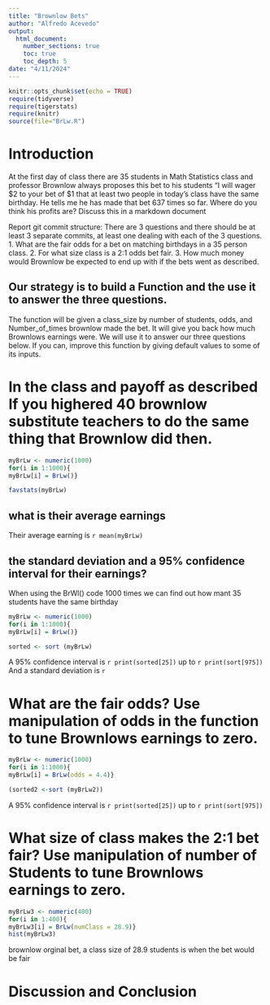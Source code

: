 ```yaml
---
title: "Brownlow Bets"
author: "Alfredo Acevedo"
output: 
  html_document:
    number_sections: true
    toc: true
    toc_depth: 5
date: "4/11/2024"    
---
```


```r
knitr::opts_chunk$set(echo = TRUE)
require(tidyverse)
require(tigerstats)
require(knitr)
source(file="BrLw.R")
```


<!-- We recommend you use git branches -- create a separate branch for each major section i.e. Introduction, Methods, Results, Inferential Results, and Discussion and Conclusions - leave the YAML block untouched until the final merge where you put in your own name !-->

# Introduction

<!--In this section you explain what you are trying to show.  Where did the data come from?  What is the research or other question you are trying to answer?!-->

 At the first day of class there are 35 students in Math Statistics class and professor Brownlow always proposes this bet to his students "I will wager $2 to your bet of $1 that at least two people in today's class have  the same birthday.  He tells me he has made that bet 637 times so far. Where do you think his profits are? Discuss this in a markdown document
 
Report git commit structure:
There are 3 questions and there should be at least 3 separate commits, at least one dealing with each of the 3 questions.
1. What are the fair odds for a bet on matching birthdays in a 35 person class.
2. For what size class is a 2:1 odds bet fair.
3. How much money would Brownlow be expected to end up with if the bets went as described.

## Our strategy is to build a Function and the use it to answer the three questions. 

The function will be given a class_size by number of students, odds, and Number_of_times brownlow made the bet.  It will give you back how much Brownlows earnings were. We will use it to answer our three questions below. If you can, improve this function by giving default values to some of its inputs. 

# In the class and payoff as described  If you highered 40 brownlow substitute teachers to do the same thing that Brownlow did then.
```r
myBrLw <- numeric(1000)
for(i in 1:1000){
myBrLw[i] = BrLw()}
```
```r
favstats(myBrLw)
```

## what is their average earnings

Their average earning is `r mean(myBrLw)` 


## the standard deviation and a 95% confidence interval for their earnings?

When using the BrWl() code 1000 times we can find out how mant 35 students have the same birthday 
  
<!--Explain and display your method of coming up with a 95% confidence interval of  professor Brownlows winnings (or losings)-->

```r
myBrLw <- numeric(1000)
for(i in 1:1000){
myBrLw[i] = BrLw()}
```
```r
sorted <- sort (myBrLw)
```
A 95% confidence interval is `r print(sorted[25])` up to `r print(sort[975])`
And a standard deviation is `r `


# What are the fair odds? Use manipulation of odds in the function to tune Brownlows earnings to zero. 


<!--Decide on your methods:  In this section explain the approach you will take to attack the issue --- how will you decide on a likely estimate of professor Brownlow's earnings or losses after 637 bets. Also explain how you construct a 95% confidence interval about your estimate of his winnings !-->

```r
myBrLw <- numeric(1000)
for(i in 1:1000){
myBrLw[i] = BrLw(odds = 4.4)}
```

```r
(sorted2 <-sort (myBrLw2))
```
A 95% confidence interval is `r print(sorted[25])` up to `r print(sort[975])`


# What size of class makes the 2:1 bet fair?  Use manipulation of number of Students to tune Brownlows earnings to zero.

<!--Explain and display the results of your method of coming up with the estimate of professor Brownlows betting profits!-->

```r
myBrLw3 <- numeric(400)
for(i in 1:400){
myBrLw3[i] = BrLw(numClass = 28.9)}
hist(myBrLw3)
```


brownlow orginal bet, a class size of 28.9 students is when the bet would be fair

# Discussion and Conclusion

<!--Discussion and conclusion here.  If professor Brownlow is consistantly making or losing money how could he change his payout so that his profits center on zero?  Also discuss what size his class should be in order to have his current scheme balance at zero profit.!-->

